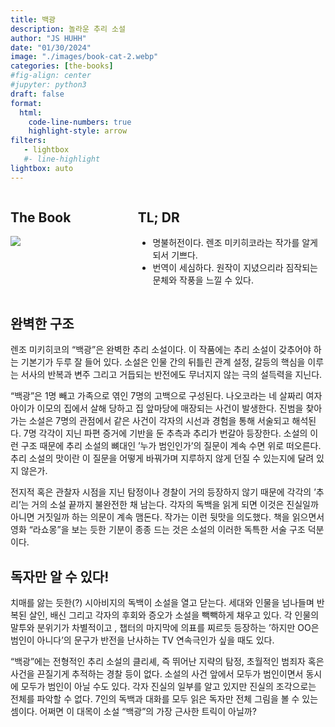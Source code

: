 ```yaml
---
title: 백광 
description: 놀라운 추리 소설 
author: "JS HUHH"
date: "01/30/2024"
image: "./images/book-cat-2.webp"
categories: [the-books]
#fig-align: center
#jupyter: python3
draft: false
format:
  html:
    code-line-numbers: true
    highlight-style: arrow
filters:
   - lightbox
   #- line-highlight
lightbox: auto
---
```


::: columns
::: {.column width="30%"}
## The Book
[![](https://image.aladin.co.kr/product/29437/45/cover500/e942530974_1.jpg)](https://www.aladin.co.kr/shop/wproduct.aspx?ItemId=326261783)
:::

:::{.column width="5%"}
:::

::: {.column width="65%"}
## TL; DR
- 명불허전이다. 렌조 미키히코라는 작가를 알게 되서 기쁘다. 
- 번역이 세심하다. 원작이 지녔으리라 짐작되는 문체와 작풍을 느낄 수 있다.
:::
:::

## 완벽한 구조 

렌조 미키히코의 "백광"은 완벽한 추리 소설이다. 이 작품에는 추리 소설이 갖추어야 하는 기본기가 두루 잘 들어 있다. 소설은 인물 간의 뒤틀린 관계 설정, 갈등의 핵심을 이루는 서사의 반복과 변주 그리고 거듭되는 반전에도 무너지지 않는 극의 설득력을 지닌다.

"백광"은 1명 빼고 가족으로 엮인 7명의 고백으로 구성된다. 나오코라는 네 살짜리 여자 아이가 이모의 집에서 살해 당하고 집 앞마당에 매장되는 사건이 발생한다. 진범을 찾아가는 소설은 7명의 관점에서 같은 사건이 각자의 시선과 경험을 통해 서술되고 해석된다. 7명 각각이 지닌 파편 증거에 기반을 둔 추측과 추리가 번갈아 등장한다. 소설의 이런 구조 때문에 추리 소설의 뼈대인 '누가 범인인가'의 질문이 계속 수면 위로 떠오른다. 추리 소설의 맛이란 이 질문을 어떻게 바꿔가며 지루하지 않게 던질 수 있는지에 달려 있지 않은가. 

전지적 혹은 관찰자 시점을 지닌 탐정이나 경찰이 거의 등장하지 않기 때문에 각각의 '추리'는 거의 소설 끝까지 불완전한 채 남는다. 각자의 독백을 읽게 되면 이것은 진실일까 아니면 거짓일까 하는 의문이 계속 맴돈다. 작가는 이런 뒷맛을 의도했다. 책을 읽으면서 영화 "라쇼몽"을 보는 듯한 기분이 종종 드는 것은 소설의 이러한 독특한 서술 구조 덕분이다. 

## 독자만 알 수 있다! 

치매를 앓는 듯한(?) 시아비지의 독백이 소설을 열고 닫는다. 세대와 인물을 넘나들며 반복된 살인, 배신 그리고 각자의 후회와 증오가 소설을 빽빽하게 채우고 있다. 각 인물의 말투와 분위기가 차별적이고 , 챕터의 마지막에 의표를 찌르듯 등장하는 '하지만 OO은 범인이 아니다'의 문구가 반전을 난사하는 TV 연속극인가 싶을 때도 있다. 

"백광"에는 전형적인 추리 소설의 클리셰, 즉 뛰어난 지략의 탐정, 초월적인 범죄자 혹은 사건을 끈질기게 추적하는 경찰 등이 없다. 소설의 사건 앞에서 모두가 범인이면서 동시에 모두가 범인이 아닐 수도 있다. 각자 진실의 일부를 알고 있지만 진실의 조각으로는 전체를 파악할 수 없다. 7인의 독백과 대화를 모두 읽은 독자만 전체 그림을 볼 수 있는 셈이다. 어쩌면 이 대목이 소설 "백광"의 가장 근사한 트릭이 아닐까? 




